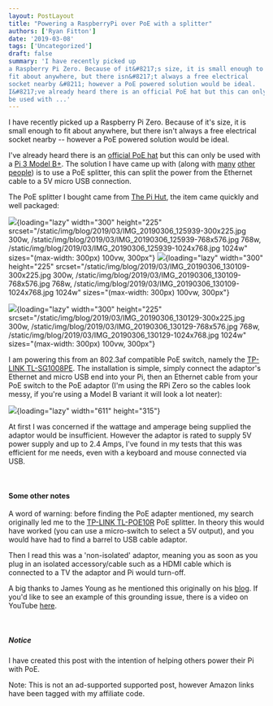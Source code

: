 ```yaml
---
layout: PostLayout
title: "Powering a RaspberryPi over PoE with a splitter"
authors: ['Ryan Fitton']
date: '2019-03-08'
tags: ['Uncategorized']
draft: false
summary: 'I have recently picked up
a Raspberry Pi Zero. Because of it&#8217;s size, it is small enough to
fit about anywhere, but there isn&#8217;t always a free electrical
socket nearby &#8211; however a PoE powered solution would be ideal.
I&#8217;ve already heard there is an official PoE hat but this can only
be used with ...'
---
```


I have recently picked up a Raspberry Pi Zero. Because of it's size, it
is small enough to fit about anywhere, but there isn't always a free
electrical socket nearby -- however a PoE powered solution would be
ideal.

I've already heard there is an [official PoE
hat](https://www.raspberrypi.org/products/poe-hat/) but this can only be
used with a [Pi 3 Model
B+](https://www.amazon.co.uk/Raspberry-Pi-Model-64-Bit-Processor/dp/B07BDR5PDW/ref=as_li_ss_tl?s=computers&ie=UTF8&qid=1551875082&sr=1-5&keywords=raspberry+pi+3+b+&linkCode=ll1&tag=ryanfittoncou-21&linkId=2364b80115929d7798aa77c1c82b359c&language=en_GB).
The solution I have came up with (along with
[many](http://www.savagehomeautomation.com/projects/raspberry-pi-power-up-using-poe-power-over-ethernet.html)
[other](http://www.knutsel.org/2016/05/31/poe-pi-powering-a-raspberry-pi-with-power-over-ethernet/)
[people](https://raspberrypi.stackexchange.com/questions/715/how-do-i-modify-my-raspberry-pi-to-be-powered-over-poe))
is to use a PoE splitter, this can split the power from the Ethernet
cable to a 5V micro USB connection.

The PoE splitter I bought came from [The Pi
Hut](https://thepihut.com/products/adafruit-poe-splitter-with-microusb-plug-isolated-12w-5v-2-4-amp-ada3785),
the item came quickly and well packaged:

![](/static/img/blog/2019/03/IMG_20190306_125939-300x225.jpg){loading="lazy"
width="300" height="225"
srcset="/static/img/blog/2019/03/IMG_20190306_125939-300x225.jpg 300w, /static/img/blog/2019/03/IMG_20190306_125939-768x576.jpg 768w, /static/img/blog/2019/03/IMG_20190306_125939-1024x768.jpg 1024w"
sizes="(max-width: 300px) 100vw, 300px"}
![](/static/img/blog/2019/03/IMG_20190306_130109-300x225.jpg){loading="lazy"
width="300" height="225"
srcset="/static/img/blog/2019/03/IMG_20190306_130109-300x225.jpg 300w, /static/img/blog/2019/03/IMG_20190306_130109-768x576.jpg 768w, /static/img/blog/2019/03/IMG_20190306_130109-1024x768.jpg 1024w"
sizes="(max-width: 300px) 100vw, 300px"}

![](/static/img/blog/2019/03/IMG_20190306_130129-300x225.jpg){loading="lazy"
width="300" height="225"
srcset="/static/img/blog/2019/03/IMG_20190306_130129-300x225.jpg 300w, /static/img/blog/2019/03/IMG_20190306_130129-768x576.jpg 768w, /static/img/blog/2019/03/IMG_20190306_130129-1024x768.jpg 1024w"
sizes="(max-width: 300px) 100vw, 300px"}

I am powering this from an 802.3af compatible PoE switch, namely the
[TP-LINK
TL-SG1008PE](https://www.amazon.co.uk/TP-LINK-TL-SG1008PE-Gigabit-Desktop-including/dp/B00CGY449G/ref=as_li_ss_tl?s=computers&ie=UTF8&qid=1551875131&sr=1-4&keywords=TP-LINK+TL-SG1008PE&linkCode=ll1&tag=ryanfittoncou-21&linkId=d65ac2f2460c2e3060e7fdd162ba2994&language=en_GB).
The installation is simple, simply connect the adaptor's Ethernet and
micro USB end into your Pi, then an Ethernet cable from your PoE switch
to the PoE adaptor (I'm using the RPi Zero so the cables look messy, if
you're using a Model B variant it will look a lot neater):

![](/static/img/blog/2019/03/IMG_20190308_121600-e1552047536346-1024x542.jpg){loading="lazy"
width="611" height="315"}

At first I was concerned if the wattage and amperage being supplied the
adaptor would be insufficient. However the adaptor is rated to supply 5V
power supply and up to 2.4 Amps, I've found in my tests that this was
efficient for me needs, even with a keyboard and mouse connected via
USB.

 

#### Some other notes

A word of warning: before finding the PoE adapter mentioned, my search
originally led me to the [TP-LINK
TL-POE10R](https://www.amazon.co.uk/TP-LINK-TL-PoE10R-TL-POE10R-PoE-Splitter/dp/B001PS4NWW/ref=as_li_ss_tl?s=computers&ie=UTF8&qid=1551875183&sr=1-4&keywords=TP-LINK+TL-POE10R&linkCode=ll1&tag=ryanfittoncou-21&linkId=e7d9c6ffa52e0b0400b914ab7addf043&language=en_GB)
PoE splitter. In theory this would have worked (you can use a
micro-switch to select a 5V output), and you would have had to find a
barrel to USB cable adaptor.

Then I read this was a 'non-isolated' adaptor, meaning you as soon as
you plug in an isolated accessory/cable such as a HDMI cable which is
connected to a TV the adaptor and Pi would turn-off.

A big thanks to James Young as he mentioned this originally on his
[blog](https://blog.zencoffee.org/2015/11/tp-link-tl-poe10r-poe-splitter-ground-loop-issues/).
If you'd like to see an example of this grounding issue, there is a
video on YouTube [here](https://www.youtube.com/watch?v=TYd3RtooFxY).

 

##### Notice

I have created this post with the intention of helping others power
their Pi with PoE.

Note: This is not an ad-supported supported post, however Amazon links
have been tagged with my affiliate code.
